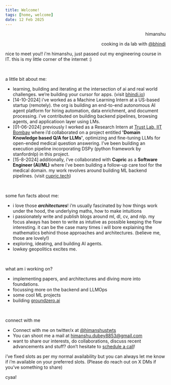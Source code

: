 ```yaml
---
title: Welcome! 
tags: [home, welcome]
date: 12 Feb 2025
---
```


<div class="mb-4" align="right">
<p class="text-4xl font-semibold">himanshu</p>
<p class="text-base">cooking in da lab with <a href="https://bhindi.io">@bhindi</a></p>
</div>

nice to meet you!! i'm himanshu, just passed out my engineering course in IT. this is my little corner of the internet :)

<br/>

<p class="text-xl md:text-2xl font-semibold">a little bit about me:</p>

- learning, building and iterating at the intersection of ai and real world challenges. we’re building your cursor for apps. (visit [bhindi.io](https://bhindi.io))
- [14-10-2024] i’ve worked as a Machine Learning Intern at a US-based startup (remotely). the org is building an end-to-end autonomous AI agent platform for hiring automation, data enrichment, and document processing. i’ve contributed on building backend pipelines, browsing agents, and applicatioon layer using LMs.
- [01-06-2024] previously I worked as a Research Intern at [Trust Lab, IIT Bombay](https://trustlab.iitb.ac.in/) where i’d collaborated on a project entitled **'Domain Knowledge based Q/A for LLMs'**, optimizing and fine-tuning LLMs for open-ended medical question answering.  I’ve been building an execution pipeline incorporating DSPy (python framework by stanfordnlp) in this project.
- [15-8-2024] additionally, i’ve collaborated with **Cupric** as a **Software Engineer (AI/ML)** where i’ve been building a follow-up care tool for the medical domain. my work revolves around building ML backend pipelines. (visit [cupric.tech](https://cupric.tech))

<br/>

<p class="text-xl md:text-2xl font-semibold">some fun facts about me:</p>

- i love those ***architectures***! i’m usually fascinated by how things work under the hood, the underlying maths, how to make intuitions
- i passionately write and publish blogs around ml, dl, cv, and nlp. my focus always has been to write as intutive as possible keeping the flow interesting. it can be the case many times i will bore explaining the mathematics behind those approaches and architectures. (believe me, those are lovely!) 
- exploring, ideating, and building AI agents.
- lowkey geopolitics excites me.

<br/>

<p class="text-xl md:text-2xl font-semibold">what am i working on?</p>

- implementing papers, and architectures and diving more into foundations.
- focussing more on the backend and LLMOps
- some cool ML projects 
- building [groundzero.ai](https://groundzero.netlify.app)

<br/>

<p class="text-xl md:text-2xl font-semibold">connect with me</p>

- Connect with me on twitter/x at [@himanshustwts](https://twitter.com/himanshustwts)
- You can shoot me a mail at [himanshu.dubey8853@gmail.com](mailto:himanshu.dubey8853@gmail.com)
- want to share our interests, do collaborations, discuss recent advancements and stuff? don’t hesitate to [schedule a call](https://calendly.com/hdubey261102/)!

i’ve fixed slots as per my normal availability but you can always let me know if i’m available on your preferred slots.
(Please do reach out on X DMs if you’ve something to share)

cyaa! 